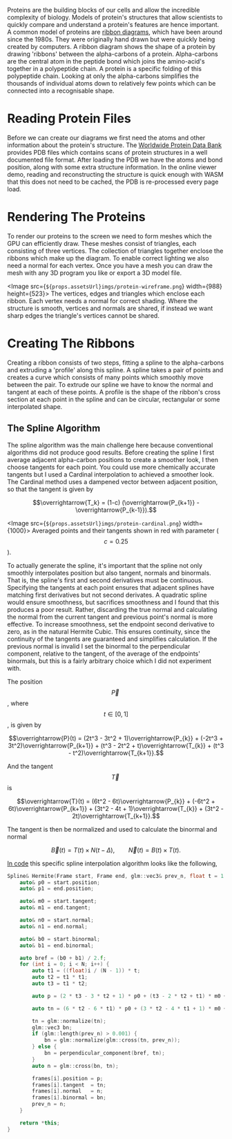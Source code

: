 Proteins are the building blocks of our cells and allow the incredible complexity of biology. Models of protein's structures that allow scientists to quickly compare and understand a protein's features are hence important. A common model of proteins are [ribbon diagrams](https://en.wikipedia.org/wiki/Ribbon_diagram), which have been around since the 1980s. They were originally hand drawn but were quickly being created by computers. A ribbon diagram shows the shape of a protein by drawing 'ribbons' between the alpha-carbons of a protein. Alpha-carbons are the central atom in the peptide bond which joins the amino-acid's together in a polypeptide chain. A protein is a specific folding of this polypeptide chain. Looking at only the alpha-carbons simplifies the thousands of individual atoms down to relatively few points which can be connected into a recognisable shape.

# Reading Protein Files
Before we can create our diagrams we first need the atoms and other information about the protein's structure. The [Worldwide Protein Data Bank](https://www.wwpdb.org/) provides PDB files which contains scans of protein structures in a well documented file format. After loading the PDB we have the atoms and bond position, along with some extra structure information. In the online viewer demo, reading and reconstructing the structure is quick enough with WASM that this does not need to be cached, the PDB is re-processed every page load.

# Rendering The Proteins
To render our proteins to the screen we need to form meshes which the GPU can efficiently draw. These meshes consist of triangles, each consisting of three vertices. The collection of triangles together enclose the ribbons which make up the diagram. To enable correct lighting we also need a normal for each vertex. Once you have a mesh you can draw the mesh with any 3D program you like or export a 3D model file.

<Image src={`${props.assetsUrl}imgs/protein-wireframe.png`} width={988} height={523}>
    The vertices, edges and triangles which enclose each ribbon. Each vertex needs a normal for correct shading. Where the structure is smooth, vertices and normals are shared, if instead we want sharp edges the triangle's vertices cannot be shared.
</Image>

# Creating The Ribbons
Creating a ribbon consists of two steps, fitting a spline to the alpha-carbons and extruding a 'profile' along this spline. A spline takes a pair of points and creates a curve which consists of many points which smoothly move between the pair. To extrude our spline we have to know the normal and tangent at each of these points. A profile is the shape of the ribbon's cross section at each point in the spline and can be circular, rectangular or some interpolated shape.

## The Spline Algorithm
The spline algorithm was the main challenge here because conventional algorithms did not produce good results. Before creating the spline I first average adjacent alpha-carbon positions to create a smoother look, I then choose tangents for each point. You could use more chemically accurate tangents but I used a Cardinal interpolation to achieved a smoother look. The Cardinal method uses a dampened vector between adjacent position, so that the tangent is given by

```math
\overrightarrow{T_k} = (1-c) (\overrightarrow{P_{k+1}} - \overrightarrow{P_{k-1}}).
```

<Image src={`${props.assetsUrl}imgs/protein-cardinal.png`} width={1000}>
    Averaged points and their tangents shown in red with parameter ($$c = 0.25$$).
</Image>

To actually generate the spline, it's important that the spline not only smoothly interpolates position but also tangent, normals and binormals. That is, the spline's first and second derivatives must be continuous. Specifying the tangents at each point ensures that adjacent splines have matching first derivatives but not second derivates. A quadratic spline would ensure smoothness, but sacrifices smoothness and I found that this produces a poor result. Rather, discarding the true normal and calculating the normal from the current tangent and previous point's normal is more effective. To increase smoothness, set the endpoint second derivative to zero, as in the natural Hermite Cubic. This ensures continuity, since the continuity of the tangents are guaranteed and simplifies calculation. If the previous normal is invalid I set the binormal to the perpendicular component, relative to the tangent, of the average of the endpoints' binormals, but this is a fairly arbitrary choice which I did not experiment with. 

The position $$\overrightarrow{P}\;$$, where $$t \in [0, 1]$$, is given by
```math
\overrightarrow{P}(t) = (2t^3 - 3t^2 + 1)\overrightarrow{P_{k}} + (-2t^3 + 3t^2)\overrightarrow{P_{k+1}} + (t^3 - 2t^2 + t)\overrightarrow{T_{k}} + (t^3 - t^2)\overrightarrow{T_{k+1}}.
```
And the tangent $$\overrightarrow{T}\;$$ is
```math
\overrightarrow{T}(t) = (6t^2 - 6t)\overrightarrow{P_{k}} + (-6t^2 + 6t)\overrightarrow{P_{k+1}} + (3t^2 - 4t + 1)\overrightarrow{T_{k}} + (3t^2 - 2t)\overrightarrow{T_{k+1}}.
```
The tangent is then be normalized and used to calculate the binormal and normal 
```math
\overrightarrow{B}(t) = T(t) \times N(t - \Delta),\qquad \overrightarrow{N}(t) = B(t) \times T(t).
```

[In code](https://github.com/patricklbell/chemical_visualizer/blob/08f3270ffd1c0683a46ad19e6a4b67639db03a0d/include/utilities/mesh_generation.hpp#L1) this specific spline interpolation algorithm looks like the following,
```cpp
Spline& Hermite(Frame start, Frame end, glm::vec3& prev_n, float t = 1.0) {
    auto& p0 = start.position;
    auto& p1 = end.position;

    auto& m0 = start.tangent;
    auto& m1 = end.tangent;

    auto& n0 = start.normal;
    auto& n1 = end.normal;

    auto& b0 = start.binormal;
    auto& b1 = end.binormal;

    auto bref = (b0 + b1) / 2.f;
    for (int i = 0; i < N; i++) {
        auto t1 = ((float)i / (N - 1)) * t;
        auto t2 = t1 * t1;
        auto t3 = t1 * t2;

        auto p = (2 * t3 - 3 * t2 + 1) * p0 + (t3 - 2 * t2 + t1) * m0 + (-2 * t3 + 3 * t2) * p1 + (t3 - t2) * m1;

        auto tn = (6 * t2 - 6 * t1) * p0 + (3 * t2 - 4 * t1 + 1) * m0 + (-6 * t2 + 6 * t1) * p1 + (3 * t2 - 2 * t1) * m1;

        tn = glm::normalize(tn);
        glm::vec3 bn;
        if (glm::length(prev_n) > 0.001) {
            bn = glm::normalize(glm::cross(tn, prev_n));
        } else {
            bn = perpendicular_component(bref, tn);
        }
        auto n = glm::cross(bn, tn);

        frames[i].position = p;
        frames[i].tangent  = tn;
        frames[i].normal   = n;
        frames[i].binormal = bn;
        prev_n = n;
    }

    return *this;
}
```
